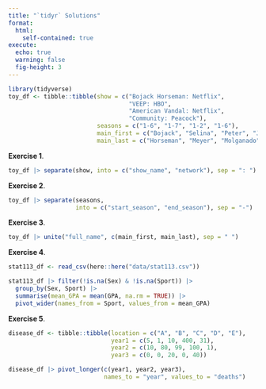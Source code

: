 ```yaml
---
title: "`tidyr` Solutions"
format: 
  html:
    self-contained: true
execute:
  echo: true
  warning: false
  fig-height: 3
---
```


```r
library(tidyverse)
toy_df <- tibble::tibble(show = c("Bojack Horseman: Netflix",
                                  "VEEP: HBO",
                                  "American Vandal: Netflix",
                                  "Community: Peacock"),
                         seasons = c("1-6", "1-7", "1-2", "1-6"),
                         main_first = c("Bojack", "Selina", "Peter", "Jeff"),
                         main_last = c("Horseman", "Meyer", "Molganado", "Winger"))
```

__Exercise 1__. 

```r
toy_df |> separate(show, into = c("show_name", "network"), sep = ": ")
```

__Exercise 2__. 

```r
toy_df |> separate(seasons,
                   into = c("start_season", "end_season"), sep = "-")
```

__Exercise 3__. 

```r
toy_df |> unite("full_name", c(main_first, main_last), sep = " ")
```

__Exercise 4__. 

```r
stat113_df <- read_csv(here::here("data/stat113.csv"))
```

```r
stat113_df |> filter(!is.na(Sex) & !is.na(Sport)) |>
  group_by(Sex, Sport) |>
  summarise(mean_GPA = mean(GPA, na.rm = TRUE)) |>
  pivot_wider(names_from = Sport, values_from = mean_GPA)
```

__Exercise 5__.

```r
disease_df <- tibble::tibble(location = c("A", "B", "C", "D", "E"),
                             year1 = c(5, 1, 10, 400, 31),
                             year2 = c(10, 80, 99, 100, 1),
                             year3 = c(0, 0, 20, 0, 40))
```

```r
disease_df |> pivot_longer(c(year1, year2, year3),
                           names_to = "year", values_to = "deaths")
```

